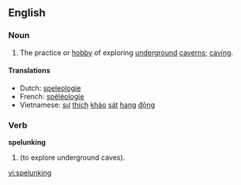 ==English==
===Noun===
{{wikipedia}}
{{en-noun|-}}

# The practice or [[hobby]] of exploring [[underground]] [[caverns]]; [[caving]].

====Translations====
*Dutch: [[speleologie]] {{f}}
*French: [[spéléologie]] {{f}}
*Vietnamese: [[sự]] [[thích]] [[khảo]] [[sát]] [[hang#Vietnamese|hang]] [[động]]

===Verb===
'''spelunking'''

# {{present participle of|[[spelunk]]}} (to explore underground caves).

[[vi:spelunking]]